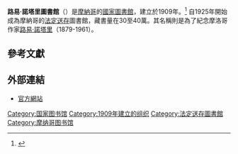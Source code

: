 '''路易·諾塔里圖書館'''（{{lang-fr|Bibliothèque Louis Notari}}）是[[摩納哥|摩納哥]]的[[國家圖書館|國家圖書館]]，建立於1909年。<ref>{{cite book|title=Encyclopedia of European Peoples|publisher=Infobase Publishing|last=Waldman|first=Carl|year=2006|isbn=9781438129181}}</ref> 自1925年開始成為摩納哥的[[法定送存|法定送存]]圖書館，藏書量在30至40萬。其名稱則是為了紀念摩洛哥作家[[路易·諾塔里|路易·諾塔里]]（1879-1961）。

==參考文獻==
{{reflist}}

==外部連結==
*[https://web.archive.org/web/20111130054912/http://www.monaco-mairie.mc/poles/culture/bibliotheque-louis-notari 官方網站] {{fr}}

{{coord|43.7350|7.4207|type:landmark_region:MC|display=title}}

{{欧洲题目|国家图书馆}}
{{Authority control}}
[[Category:国家图书馆|Category:国家图书馆]]
[[Category:1909年建立的组织|Category:1909年建立的组织]]
[[Category:法定送存圖書館|Category:法定送存圖書館]]
[[Category:摩纳哥图书馆|Category:摩纳哥图书馆]]
{{Monaco-stub}}